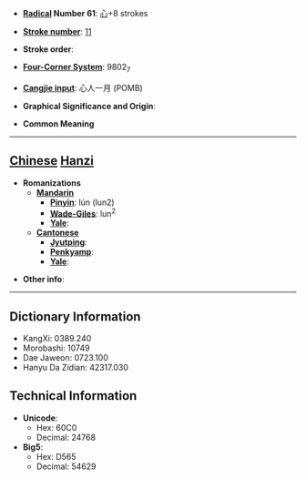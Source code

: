* '''[[Wiktionary:Chinese radical index| Radical]] Number 61''': [[Wiktionary:Chinese radical index 心|心]]+8 strokes

* '''[[Wiktionary:Chinese total strokes index|Stroke number]]''': [[Wiktionary:Chinese total strokes index 11|11]]

* '''Stroke order''': 

* '''[[Wiktionary:Chinese four corner index|Four-Corner System]]''': 9802<sub>7</sub>

* '''[[Wiktionary:Chinese Cangjie index|Cangjie input]]''': 心人一月 (POMB)

* '''Graphical Significance and Origin''': 

* '''Common Meaning'''

----

== [[Chinese]] [[Hanzi]] ==

* '''Romanizations'''
** '''[[Mandarin]]'''
*** '''[[Pinyin]]''': lún (lun2)
*** '''[[Wade-Giles]]''': lun<sup>2</sup>
*** '''[[Yale]]''': 
** '''[[Cantonese]]'''
*** '''[[Jyutping]]''':
*** '''[[Penkyamp]]''': 
*** '''[[Yale]]''': 

* '''Other info''': 

----

== Dictionary Information ==

* KangXi: 0389.240
* Morobashi: 10749
* Dae Jaweon: 0723.100
* Hanyu Da Zidian: 42317.030

== Technical Information ==

* '''Unicode''':
** Hex: 60C0
** Decimal: 24768
* '''Big5''':
** Hex: D565
** Decimal: 54629